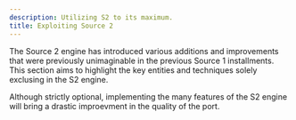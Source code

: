 ```yaml
---
description: Utilizing S2 to its maximum.
title: Exploiting Source 2
---
```


The Source 2 engine has introduced various additions and improvements that were previously unimaginable in the previous Source 1 installments. This section aims to highlight the key entities and techniques solely exclusing in the S2 engine.

Although strictly optional, implementing the many features of the S2 engine will bring a drastic improevment in the quality of the port.


<DocCardList />